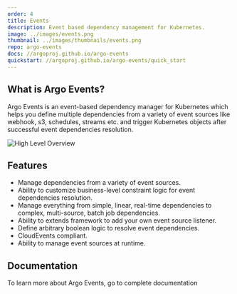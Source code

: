 ```yaml
---
order: 4
title: Events
description: Event based dependency management for Kubernetes.
image: ../images/events.png
thumbnail: ../images/thumbnails/events.png
repo: argo-events
docs: //argoproj.github.io/argo-events
quickstart: //argoproj.github.io/argo-events/quick_start
---
```


## What is Argo Events?

Argo Events is an event-based dependency manager for Kubernetes which helps you define multiple dependencies from a variety of event sources like webhook, s3, schedules, streams etc. and trigger Kubernetes objects after successful event dependencies resolution.

![High Level Overview](../images/argo-events-top-level.png)

## Features

- Manage dependencies from a variety of event sources.
- Ability to customize business-level constraint logic for event dependencies resolution.
- Manage everything from simple, linear, real-time dependencies to complex, multi-source, batch job dependencies.
- Ability to extends framework to add your own event source listener.
- Define arbitrary boolean logic to resolve event dependencies.
- CloudEvents compliant.
- Ability to manage event sources at runtime.

## Documentation

To learn more about Argo Events, go to complete documentation
